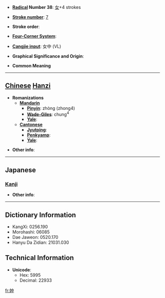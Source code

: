 * '''[[Wiktionary:Chinese radical index| Radical]] Number 38''': [[Wiktionary:Chinese radical index 女|女]]+4 strokes

* '''[[Wiktionary:Chinese total strokes index|Stroke number]]''': [[Wiktionary:Chinese total strokes index 7|7]]

* '''Stroke order''': 

* '''[[Wiktionary:Chinese four corner index|Four-Corner System]]''': 

* '''[[Wiktionary:Chinese Cangjie index|Cangjie input]]''': 女中 (VL)

* '''Graphical Significance and Origin''': 

* '''Common Meaning'''

----

== [[Chinese]] [[Hanzi]] ==

* '''Romanizations'''
** '''[[Mandarin]]'''
*** '''[[Pinyin]]''': zhòng (zhong4)
*** '''[[Wade-Giles]]''': chung<sup>4</sup>
*** '''[[Yale]]''': 
** '''[[Cantonese]]'''
*** '''[[Jyutping]]''':
*** '''[[Penkyamp]]''': 
*** '''[[Yale]]''': 

* '''Other info''': 

----

==Japanese==
===[[Kanji]]===
{{kanji|on readings=[[ちゅう]] (chū), [[ちゅ]] (chu)
|kun readings=[[あざな]] (azana)
}}

* '''Other info''':  

----

== Dictionary Information ==

* KangXi: 0256.190
* Morohashi: 06085
* Dae Jaweon: 0520.170
* Hanyu Da Zidian: 21031.030

== Technical Information ==

* '''Unicode''':
** Hex: 5995
** Decimal: 22933

[[fr:妕]]